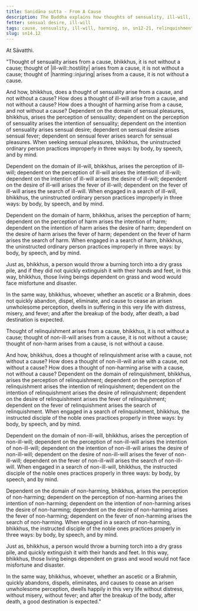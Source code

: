 ```yaml
---
title: Sanidāna sutta - From A Cause
description: The Buddha explains how thoughts of sensuality, ill-will, and harming arise from a cause and how to abandon them.
fetter: sensual desire, ill-will
tags: cause, sensuality, ill-will, harming, sn, sn12-21, relinquishment, good-will, non-harming
slug: sn14.12
---
```


At Sāvatthi.

"Thought of sensuality arises from a cause, bhikkhus, it is not without a cause; thought of |ill-will::hostility| arises from a cause, it is not without a cause; thought of |harming::injuring| arises from a cause, it is not without a cause.

And how, bhikkhus, does a thought of sensuality arise from a cause, and not without a cause? How does a thought of ill-will arise from a cause, and not without a cause? How does a thought of harming arise from a cause, and not without a cause? Dependent on the domain of sensual pleasures, bhikkhus, arises the perception of sensuality; dependent on the perception of sensuality arises the intention of sensuality; dependent on the intention of sensuality arises sensual desire; dependent on sensual desire arises sensual fever; dependent on sensual fever arises search for sensual pleasures. When seeking sensual pleasures, bhikkhus, the uninstructed ordinary person practices improperly in three ways: by body, by speech, and by mind.

Dependent on the domain of ill-will, bhikkhus, arises the perception of ill-will; dependent on the perception of ill-will arises the intention of ill-will; dependent on the intention of ill-will arises the desire of ill-will; dependent on the desire of ill-will arises the fever of ill-will; dependent on the fever of ill-will arises the search of ill-will. When engaged in a search of ill-will, bhikkhus, the uninstructed ordinary person practices improperly in three ways: by body, by speech, and by mind.

Dependent on the domain of harm, bhikkhus, arises the perception of harm; dependent on the perception of harm arises the intention of harm; dependent on the intention of harm arises the desire of harm; dependent on the desire of harm arises the fever of harm; dependent on the fever of harm arises the search of harm. When engaged in a search of harm, bhikkhus, the uninstructed ordinary person practices improperly in three ways: by body, by speech, and by mind.

Just as, bhikkhus, a person would throw a burning torch into a dry grass pile, and if they did not quickly extinguish it with their hands and feet, in this way, bhikkhus, those living beings dependent on grass and wood would face misfortune and disaster.

In the same way, bhikkhus, whoever, whether an ascetic or a Brahmin, does not quickly abandon, dispel, eliminate, and cause to cease an arisen unwholesome perception, dwells in suffering in this very life with distress, misery, and fever; and after the breakup of the body, after death, a bad destination is expected.

Thought of relinquishment arises from a cause, bhikkhus, it is not without a cause; thought of non-ill-will arises from a cause, it is not without a cause; thought of non-harm arises from a cause, is not without a cause.

And how, bhikkhus, does a thought of relinquishment arise with a cause, not without a cause? How does a thought of non-ill-will arise with a cause, not without a cause? How does a thought of non-harming arise with a cause, not without a cause? Dependent on the domain of relinquishment, bhikkhus, arises the perception of relinquishment; dependent on the perception of relinquishment arises the intention of relinquishment; dependent on the intention of relinquishment arises the desire of relinquishment; dependent on the desire of relinquishment arises the fever of relinquishment; dependent on the fever of relinquishment arises the search of relinquishment. When engaged in a search of relinquishment, bhikkhus, the instructed disciple of the noble ones practices properly in three ways: by body, by speech, and by mind.

Dependent on the domain of non-ill-will, bhikkhus, arises the perception of non-ill-will; dependent on the perception of non-ill-will arises the intention of non-ill-will; dependent on the intention of non-ill-will arises the desire of non-ill-will; dependent on the desire of non-ill-will arises the fever of non-ill-will; dependent on the fever of non-ill-will arises the search of non-ill-will. When engaged in a search of non-ill-will, bhikkhus, the instructed disciple of the noble ones practices properly in three ways: by body, by speech, and by mind.

Dependent on the domain of non-harming, bhikkhus, arises the perception of non-harming; dependent on the perception of non-harming arises the intention of non-harming; dependent on the intention of non-harming arises the desire of non-harming; dependent on the desire of non-harming arises the fever of non-harming; dependent on the fever of non-harming arises the search of non-harming. When engaged in a search of non-harming, bhikkhus, the instructed disciple of the noble ones practices properly in three ways: by body, by speech, and by mind.

Just as, bhikkhus, a person would throw a burning torch into a dry grass pile, and quickly extinguish it with their hands and feet. In this way, bhikkhus, those living beings dependent on grass and wood would not face misfortune and disaster.

In the same way, bhikkhus, whoever, whether an ascetic or a Brahmin, quickly abandons, dispels, eliminates, and causes to cease an arisen unwholesome perception, dwells happily in this very life without distress, without misery, without fever; and after the breakup of the body, after death, a good destination is expected."